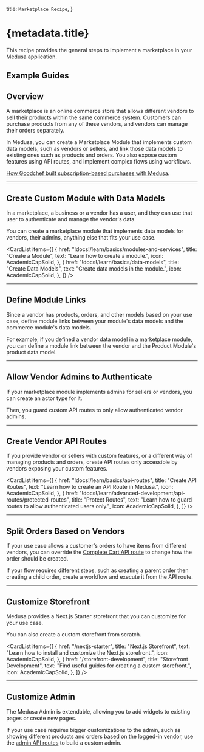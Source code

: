 
  title: `Marketplace Recipe`,
}

# {metadata.title}

This recipe provides the general steps to implement a marketplace in your Medusa application.

## Example Guides

<ChildDocs type="item" onlyTopLevel={true} />

## Overview

A marketplace is an online commerce store that allows different vendors to sell their products within the same commerce system. Customers can purchase products from any of these vendors, and vendors can manage their orders separately.

In Medusa, you can create a Marketplace Module that implements custom data models, such as vendors or sellers, and link those data models to existing ones such as products and orders. You also expose custom features using API routes, and implement complex flows using workflows.

<Note title="Related use-case">

[How Goodchef built subscription-based purchases with Medusa](https://medusajs.com/blog/foraged/).

</Note>

---

## Create Custom Module with Data Models

In a marketplace, a business or a vendor has a user, and they can use that user to authenticate and manage the vendor's data.

You can create a marketplace module that implements data models for vendors, their admins, anything else that fits your use case.

<CardList items={[
  {
    href: "!docs!/learn/basics/modules-and-services",
    title: "Create a Module",
    text: "Learn how to create a module.",
    icon: AcademicCapSolid,
  },
  {
    href: "!docs!/learn/basics/data-models",
    title: "Create Data Models",
    text: "Create data models in the module.",
    icon: AcademicCapSolid,
  },
]} />

---

## Define Module Links

Since a vendor has products, orders, and other models based on your use case, define module links between your module's data models and the commerce module's data models.

For example, if you defined a vendor data model in a marketplace module, you can define a module link between the vendor and the Product Module's product data model.

<Card
  href="!docs!/learn/advanced-development/modules/module-links"
  title="Define a Module Link"
  text="Learn how to define a module link."
  icon={AcademicCapSolid}
/>

---

## Allow Vendor Admins to Authenticate

If your marketplace module implements admins for sellers or vendors, you can create an actor type for it.

Then, you guard custom API routes to only allow authenticated vendor admins.

<Card
  href="/commerce-modules/auth/create-actor-type"
  title="Create an Actor Type"
  text="Learn how to create an actor type and authenticate it."
  icon={AcademicCapSolid}
/>

---

## Create Vendor API Routes

If you provide vendor or sellers with custom features, or a different way of managing products and orders, create API routes only accessible by vendors exposing your custom features.

<CardList items={[
  {
    href: "!docs!/learn/basics/api-routes",
    title: "Create API Routes",
    text: "Learn how to create an API Route in Medusa.",
    icon: AcademicCapSolid,
  },
  {
    href: "!docs!/learn/advanced-development/api-routes/protected-routes",
    title: "Protect Routes",
    text: "Learn how to guard routes to allow authenticated users only.",
    icon: AcademicCapSolid,
  },
]} />

---

## Split Orders Based on Vendors

If your use case allows a customer's orders to have items from different vendors, you can override the [Complete Cart API route](https://docs.medusajs.com/v2/api/store#carts_postcartsidcomplete) to change how the order should be created.

If your flow requires different steps, such as creating a parent order then creating a child order, create a workflow and execute it from the API route.

<Card
  href="!docs!/learn/basics/workflows"
  title="Create a Workflow"
  text="Learn how to create a workflow in Medusa."
  icon={AcademicCapSolid}
/>

---

## Customize Storefront

Medusa provides a Next.js Starter storefront that you can customize for your use case.

You can also create a custom storefront from scratch.

<CardList items={[
  {
    href: "/nextjs-starter",
    title: "Next.js Storefront",
    text: "Learn how to install and customize the Next.js storefront.",
    icon: AcademicCapSolid,
  },
  {
    href: "/storefront-development",
    title: "Storefront Development",
    text: "Find useful guides for creating a custom storefront.",
    icon: AcademicCapSolid,
  },
]} />

---

## Customize Admin

The Medusa Admin is extendable, allowing you to add widgets to existing pages or create new pages.

If your use case requires bigger customizations to the admin, such as showing different products and orders based on the logged-in vendor, use the [admin API routes](!api!/admin) to build a custom admin.
